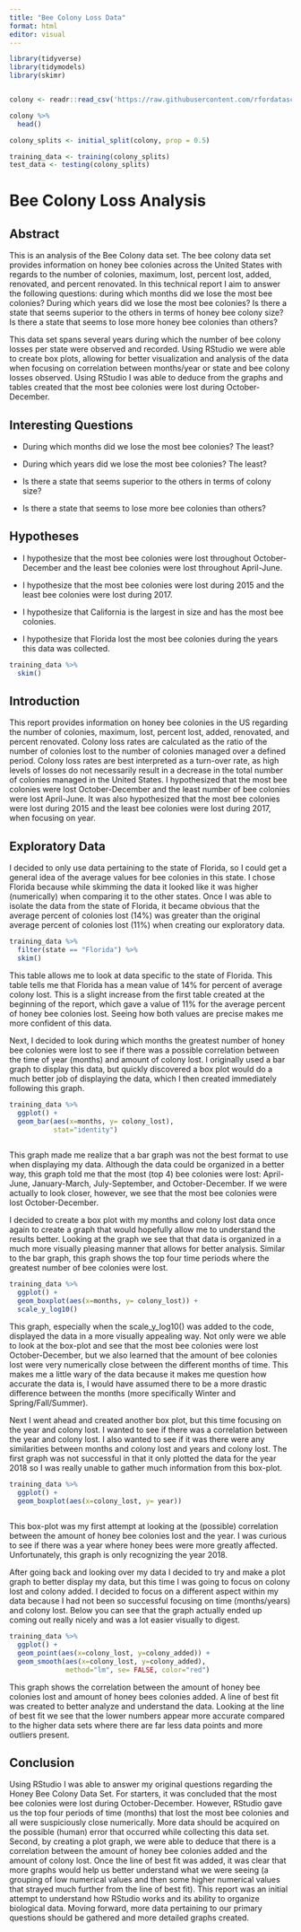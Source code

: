 ```yaml
---
title: "Bee Colony Loss Data"
format: html
editor: visual
---
```


```r

library(tidyverse)
library(tidymodels)
library(skimr)


colony <- readr::read_csv('https://raw.githubusercontent.com/rfordatascience/tidytuesday/master/data/2022/2022-01-11/colony.csv')

colony %>%
  head()

```

```r
colony_splits <- initial_split(colony, prop = 0.5)

training_data <- training(colony_splits)
test_data <- testing(colony_splits)
```

# Bee Colony Loss Analysis

## Abstract

This is an analysis of the Bee Colony data set. The bee colony data set provides information on honey bee colonies across the United States with regards to the number of colonies, maximum, lost, percent lost, added, renovated, and percent renovated. In this technical report I aim to answer the following questions: during which months did we lose the most bee colonies? During which years did we lose the most bee colonies? Is there a state that seems superior to the others in terms of honey bee colony size? Is there a state that seems to lose more honey bee colonies than others?

This data set spans several years during which the number of bee colony losses per state were observed and recorded. Using RStudio we were able to create box plots, allowing for better visualization and analysis of the data when focusing on correlation between months/year or state and bee colony losses observed. Using RStudio I was able to deduce from the graphs and tables created that the most bee colonies were lost during October-December.

## Interesting Questions

-   During which months did we lose the most bee colonies? The least?

-   During which years did we lose the most bee colonies? The least?

-   Is there a state that seems superior to the others in terms of colony size?

-   Is there a state that seems to lose more bee colonies than others?

## Hypotheses

-   I hypothesize that the most bee colonies were lost throughout October-December and the least bee colonies were lost throughout April-June.

-   I hypothesize that the most bee colonies were lost during 2015 and the least bee colonies were lost during 2017.

-   I hypothesize that California is the largest in size and has the most bee colonies.

-   I hypothesize that Florida lost the most bee colonies during the years this data was collected.

```r
training_data %>%
  skim()
```

## Introduction

This report provides information on honey bee colonies in the US regarding the number of colonies, maximum, lost, percent lost, added, renovated, and percent renovated. Colony loss rates are calculated as the ratio of the number of colonies lost to the number of colonies managed over a defined period. Colony loss rates are best interpreted as a turn-over rate, as high levels of losses do not necessarily result in a decrease in the total number of colonies managed in the United States. I hypothesized that the most bee colonies were lost October-December and the least number of bee colonies were lost April-June. It was also hypothesized that the most bee colonies were lost during 2015 and the least bee colonies were lost during 2017, when focusing on year.

## Exploratory Data

I decided to only use data pertaining to the state of Florida, so I could get a general idea of the average values for bee colonies in this state. I chose Florida because while skimming the data it looked like it was higher (numerically) when comparing it to the other states. Once I was able to isolate the data from the state of Florida, it became obvious that the average percent of colonies lost (14%) was greater than the original average percent of colonies lost (11%) when creating our exploratory data.

```r
training_data %>%
  filter(state == "Florida") %>%
  skim()
```

This table allows me to look at data specific to the state of Florida. This table tells me that Florida has a mean value of 14% for percent of average colony lost. This is a slight increase from the first table created at the beginning of the report, which gave a value of 11% for the average percent of honey bee colonies lost. Seeing how both values are precise makes me more confident of this data.

Next, I decided to look during which months the greatest number of honey bee colonies were lost to see if there was a possible correlation between the time of year (months) and amount of colony lost. I originally used a bar graph to display this data, but quickly discovered a box plot would do a much better job of displaying the data, which I then created immediately following this graph.

```r

training_data %>%
  ggplot() +
  geom_bar(aes(x=months, y= colony_lost),
           stat="identity")
  

```

This graph made me realize that a bar graph was not the best format to use when displaying my data. Although the data could be organized in a better way, this graph told me that the most (top 4) bee colonies were lost: April-June, January-March, July-September, and October-December. If we were actually to look closer, however, we see that the most bee colonies were lost October-December.

I decided to create a box plot with my months and colony lost data once again to create a graph that would hopefully allow me to understand the results better. Looking at the graph we see that that data is organized in a much more visually pleasing manner that allows for better analysis. Similar to the bar graph, this graph shows the top four time periods where the greatest number of bee colonies were lost.

```r

training_data %>%
  ggplot() +
  geom_boxplot(aes(x=months, y= colony_lost)) +
  scale_y_log10()
```

This graph, especially when the scale_y\_log10() was added to the code, displayed the data in a more visually appealing way. Not only were we able to look at the box-plot and see that the most bee colonies were lost October-December, but we also learned that the amount of bee colonies lost were very numerically close between the different months of time. This makes me a little wary of the data because it makes me question how accurate the data is, I would have assumed there to be a more drastic difference between the months (more specifically Winter and Spring/Fall/Summer).

Next I went ahead and created another box plot, but this time focusing on the year and colony lost. I wanted to see if there was a correlation between the year and colony lost. I also wanted to see if it was there were any similarities between months and colony lost and years and colony lost. The first graph was not successful in that it only plotted the data for the year 2018 so I was really unable to gather much information from this box-plot.

```r
training_data %>%
  ggplot() +
  geom_boxplot(aes(x=colony_lost, y= year)) 
  
```

This box-plot was my first attempt at looking at the (possible) correlation between the amount of honey bee colonies lost and the year. I was curious to see if there was a year where honey bees were more greatly affected. Unfortunately, this graph is only recognizing the year 2018.

After going back and looking over my data I decided to try and make a plot graph to better display my data, but this time I was going to focus on colony lost and colony added. I decided to focus on a different aspect within my data because I had not been so successful focusing on time (months/years) and colony lost. Below you can see that the graph actually ended up coming out really nicely and was a lot easier visually to digest.

```r
training_data %>%
  ggplot() +
  geom_point(aes(x=colony_lost, y=colony_added)) +
  geom_smooth(aes(x=colony_lost, y=colony_added),
              method="lm", se= FALSE, color="red")

```

This graph shows the correlation between the amount of honey bee colonies lost and amount of honey bees colonies added. A line of best fit was created to better analyze and understand the data. Looking at the line of best fit we see that the lower numbers appear more accurate compared to the higher data sets where there are far less data points and more outliers present.

## Conclusion

Using RStudio I was able to answer my original questions regarding the Honey Bee Colony Data Set. For starters, it was concluded that the most bee colonies were lost during October-December. However, RStudio gave us the top four periods of time (months) that lost the most bee colonies and all were suspiciously close numerically. More data should be acquired on the possible (human) error that occurred while collecting this data set. Second, by creating a plot graph, we were able to deduce that there is a correlation between the amount of honey bee colonies added and the amount of colony lost. Once the line of best fit was added, it was clear that more graphs would help us better understand what we were seeing (a grouping of low numerical values and then some higher numerical values that strayed much further from the line of best fit). This report was an initial attempt to understand how RStudio works and its ability to organize biological data. Moving forward, more data pertaining to our primary questions should be gathered and more detailed graphs created.
